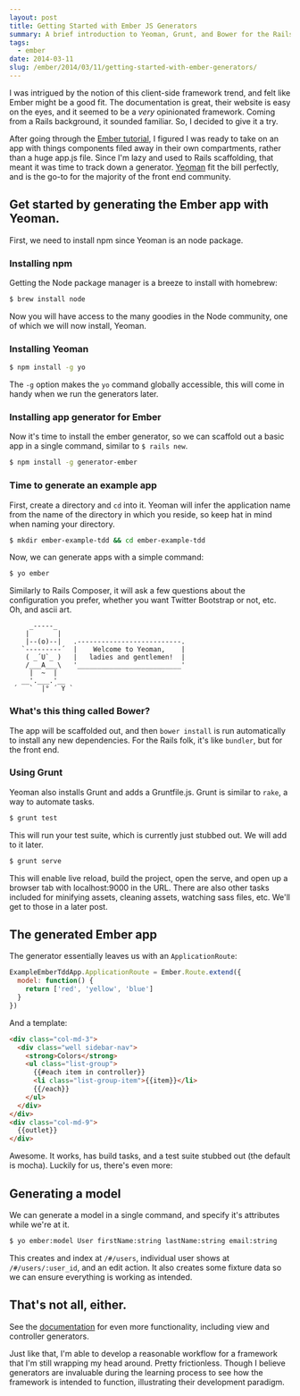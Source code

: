 ```yaml
---
layout: post
title: Getting Started with Ember JS Generators
summary: A brief introduction to Yeoman, Grunt, and Bower for the Rails developer.
tags:
  - ember
date: 2014-03-11
slug: /ember/2014/03/11/getting-started-with-ember-generators/
---
```


I was intrigued by the notion of this client-side framework trend, and felt like Ember might be a good fit. The documentation is great, their website is easy on the eyes, and it seemed to be a _very_ opinionated framework. Coming from a Rails background, it sounded familiar. So, I decided to give it a try.

After going through the [Ember tutorial](http://emberjs.com/guides/), I figured I was ready to take on an app with things components filed away in their own compartments, rather than a huge app.js file. Since I'm lazy and used to Rails scaffolding, that meant it was time to track down a generator. [Yeoman](http://yeoman.io) fit the bill perfectly, and is the go-to for the majority of the front end community.

## Get started by generating the Ember app with Yeoman.

First, we need to install npm since Yeoman is an node package.

### Installing npm

Getting the Node package manager is a breeze to install with homebrew:

```bash
$ brew install node
```

Now you will have access to the many goodies in the Node community, one of which we will now install, Yeoman.

### Installing Yeoman

```bash
$ npm install -g yo
```

The `-g` option makes the `yo` command globally accessible, this will come in handy when we run the generators later.

### Installing app generator for Ember

Now it's time to install the ember generator, so we can scaffold out a basic app in a single command, similar to `$ rails new`.

```bash
$ npm install -g generator-ember
```

### Time to generate an example app

First, create a directory and `cd` into it. Yeoman will infer the application name from the name of the directory in which you reside, so keep hat in mind when naming your directory.

```bash
$ mkdir ember-example-tdd && cd ember-example-tdd
```

Now, we can generate apps with a simple command:

```bash
$ yo ember
```

Similarly to Rails Composer, it will ask a few questions about the configuration you prefer, whether you want Twitter Bootstrap or not, etc. Oh, and ascii art.

```
     _-----_
    |       |
    |--(o)--|   .--------------------------.
   `---------´  |    Welcome to Yeoman,    |
    ( _´U`_ )   |   ladies and gentlemen!  |
    /___A___\   '__________________________'
     |  ~  |
   __'.___.'__
 ´   `  |° ´ Y `
```

### What's this thing called Bower?

The app will be scaffolded out, and then `bower install` is run automatically to install any new dependencies. For the Rails folk, it's like `bundler`, but for the front end.

### Using Grunt

Yeoman also installs Grunt and adds a Gruntfile.js. Grunt is similar to `rake`, a way to automate tasks.

```bash
$ grunt test
```

This will run your test suite, which is currently just stubbed out. We will add to it later.

```bash
$ grunt serve
```

This will enable live reload, build the project, open the serve, and open up a browser tab with localhost:9000 in the URL. There are also other tasks included for minifying assets, cleaning assets, watching sass files, etc. We'll get to those in a later post.

## The generated Ember app

The generator essentially leaves us with an `ApplicationRoute`:

```javascript
ExampleEmberTddApp.ApplicationRoute = Ember.Route.extend({
  model: function() {
    return ['red', 'yellow', 'blue']
  }
})
```

And a template:

```html
<div class="col-md-3">
  <div class="well sidebar-nav">
    <strong>Colors</strong>
    <ul class="list-group">
      {{#each item in controller}}
      <li class="list-group-item">{{item}}</li>
      {{/each}}
    </ul>
  </div>
</div>
<div class="col-md-9">
  {{outlet}}
</div>
```

Awesome. It works, has build tasks, and a test suite stubbed out (the default is mocha). Luckily for us, there's even more:

## Generating a model

We can generate a model in a single command, and specify it's attributes while we're at it.

```bash
$ yo ember:model User firstName:string lastName:string email:string
```

This creates and index at `/#/users`, individual user shows at `/#/users/:user_id`, and an edit action. It also creates some fixture data so we can ensure everything is working as intended.

## That's not all, either.

See the [documentation](https://github.com/yeoman/generator-ember) for even more functionality, including view and controller generators.

Just like that, I'm able to develop a reasonable workflow for a framework that I'm still wrapping my head around. Pretty frictionless. Though I believe generators are invaluable during the learning process to see how the framework is intended to function, illustrating their development paradigm.
